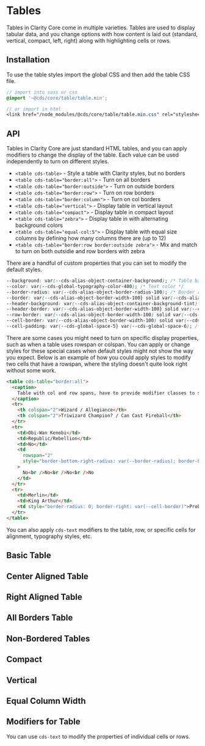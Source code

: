
<Meta title="Components/Table" />

# Tables

Tables in Clarity Core come in multiple varieties. Tables are used to display tabular data, and
you change options with how content is laid out (standard, vertical, compact, left, right) along with
highlighting cells or rows.

## Installation

To use the table styles import the global CSS and then add the table CSS file.

```scss
// import into sass or css
@import '~@cds/core/table/table.min';

// or import in html
<link href="/node_modules/@cds/core/table/table.min.css" rel="stylesheet">
```

## API

Tables in Clarity Core are just standard HTML tables, and you can apply modifiers to change the display
of the table. Each value can be used independently to turn on different styles.

- `<table cds-table>` - Style a table with Clarity styles, but no borders
- `<table cds-table="border:all">` - Turn on all borders
- `<table cds-table="border:outside">` - Turn on outside borders
- `<table cds-table="border:row">` - Turn on row borders
- `<table cds-table="border:column">` - Turn on col borders
- `<table cds-table="vertical">` - Display table in vertical layout
- `<table cds-table="compact">` - Display table in compact layout
- `<table cds-table="zebra">` - Display table in with alternating background colors
- `<table cds-table="equal-col:5">` - Display table with equal size columns by defining how many columns there are (up to 12)
- `<table cds-table="border:row border:outside zebra">` - Mix and match to turn on both outsidie and row borders with zebra

There are a handful of custom properties that you can set to modify the default styles.

```css
--background: var(--cds-alias-object-container-background); /* Table background */
--color: var(--cds-global-typography-color-400); /* Text color */
--border-radius: var(--cds-alias-object-border-radius-100); /* Border radius for corners of table */
--border: var(--cds-alias-object-border-width-100} solid var(--cds-alias-object-border-color); /* Outside border style */
--header-background: var(--cds-alias-object-container-background-tint); /* Header background */
--header-border: var(--cds-alias-object-border-width-100} solid var(--cds-alias-object-border-color); /* Header border separator style */
--row-border: var(--cds-alias-object-border-width-100) solid var(--cds-alias-object-border-color-tint); /* Row border separator style */
--cell-border: var(--cds-alias-object-border-width-100) solid var(--cds-alias-object-border-color-tint); /* Column border separator style */
--cell-padding: var(--cds-global-space-5} var(--cds-global-space-6); /* Cell padding */
```

There are some cases you might need to turn on specific display properties, such as when a table uses
rowspan or colspan. You can apply or change styles for these special cases when default styles might
not show the way you expect. Below is an example of how you could apply styles to modify two cells that
have a rowspan, where the styling doesn't quite look right without some work.

```html
<table cds-table="border:all">
  <caption>
    Table with col and row spans, have to provide modifier classes to set correct border and radius
  </caption>
  <tr>
    <th colspan="2">Wizard / Allegiance</th>
    <th colspan="2">Triwizard Champion? / Can Cast Fireball</th>
  </tr>
  <tr>
    <td>Obi-Wan Kenobi</td>
    <td>Republic/Rebellion</td>
    <td>No</td>
    <td
      rowspan="2"
      style="border-bottom-right-radius: var(--border-radius); border-bottom: var(--border); border-right: var(--border);"
    >
      No<br />No<br />No<br />No
    </td>
  </tr>
  <tr>
    <td>Merlin</td>
    <td>King Arthur</td>
    <td style="border-radius: 0; border-right: var(--cell-border)">Probably invented the tournament</td>
  </tr>
</table>
```

You can also apply `cds-text` modifiers to the table, row, or specific cells for alignment, typography styles, etc.

## Basic Table

<Preview>
  <Story id="stories-table--basic" />
</Preview>

## Center Aligned Table

<Preview>
  <Story id="stories-table--center-table" />
</Preview>

## Right Aligned Table

<Preview>
  <Story id="stories-table--right-table" />
</Preview>

## All Borders Table

<Preview>
  <Story id="stories-table--border-table" />
</Preview>

## Non-Bordered Tables

<Preview>
  <Story id="stories-table--noborder-table" />
</Preview>

## Compact

<Preview>
  <Story id="stories-table--compact-table" />
</Preview>

## Vertical

<Preview>
  <Story id="stories-table--vertical-table" />
</Preview>

## Equal Column Width

<Preview>
  <Story id="stories-table--equal-columns-table" />
</Preview>

## Modifiers for Table

You can use `cds-text` to modify the properties of individual cells or rows.

<Preview>
  <Story id="stories-table--modifier-table" />
</Preview>
